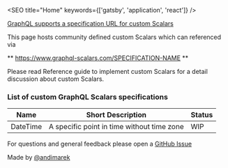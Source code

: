 

<SEO title="Home" keywords={['gatsby', 'application', 'react']} />


[GraphQL supports a specification URL for custom Scalars](https://github.com/graphql/graphql-spec/pull/649) 

This page hosts community defined custom Scalars which can referenced via 

** https://www.graphql-scalars.com/SPECIFICATION-NAME **

<p/>
<p/>
Please read <Link to="/scalars-guide">Reference guide to implement custom Scalars</Link> for a detail discussion about custom Scalars.

<p/>

### List of custom GraphQL Scalars specifications

| Name      | Short Description | Status 
| ------------- |-------------|----
| <Link to="/date-time/">DateTime</Link> | A specific point in time without time zone | WIP

<p/>

For questions and general feedback please open a [GitHub Issue](https://github.com/andimarek/graphql-scalars.com/issues)

Made by [@andimarek](https://twitter.com/andimarek)

